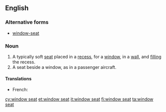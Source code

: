 ==English==
===Alternative forms===
*[[window-seat]]
===Noun===
{{en-noun|head=[[window]] [[seat]]}}

# A typically soft [[seat]] placed in a [[recess]], for a [[window]], in a [[wall]], and [[fill]]ing the recess.
# A seat beside a window, as in a passenger aircraft.

====Translations====
{{trans-top|seat in a recess with a window}}
* French: {{t+|fr|coussiège|m}}
{{trans-mid}}
{{trans-bottom}}

[[cy:window seat]]
[[et:window seat]]
[[it:window seat]]
[[fi:window seat]]
[[ta:window seat]]